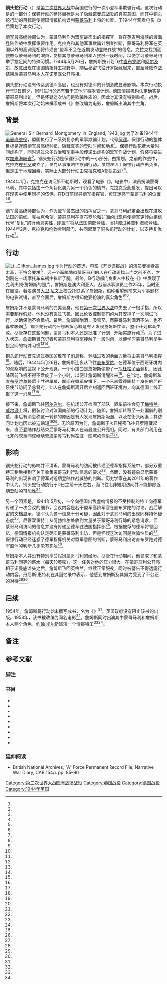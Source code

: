 {{noteTA
|1=zh-cn:英吉利海峡;zh-hk:英倫海峽;zh-tw:英吉利海峽;
}}
{{Infobox Military Conflict
| name        = 铜头蛇
| partof      = {{link-en|保镖行动|Operation Bodyguard}}
| image       = [[File:Map_of_Operation_Bodyguard_subordinate_plans-zh.png|300px]]
| caption     = 保镖行动总图，铜头蛇行动位于图中左下角
| scope       = [[Military_deception|Strategic deception]]
| place       = [[直布罗陀|直布罗陀]]和[[阿尔及尔|阿尔及尔]]
| planned     = 1944
| planned_by  = [[Dudley_Clarke|Dudley Clarke]], [[London_Controlling_Section|London Controlling Section]]
| target      = 
| date        = 1944年5月26日
| executed_by = 
| objective = To confuse German intelligence as to the location of the proposed [[Normandy_landings|D-Day]] landings.
}}
{{Campaignbox Normandy}}
'''铜头蛇行动'''（{{lang-en|Operation Copperhead}}）是[[第二次世界大战|第二次世界大战]]中英国进行的一次小型军事欺骗行动。这次行动是{{link-en|保镖行动|Operation Bodyguard}}的一部分；保镖行动的整体目标是为了隐藏[[诺曼底战役|诺曼底战役]]的真实意图，而其中铜头蛇行动的目标是使德国情报机构误判[[第一代阿拉曼的蒙哥马利子爵伯纳德·蒙哥马利|蒙哥马利]]上将的位置。{{link-en|达德利·克拉克|Dudley Clarke}}于1944年观看电影《{{link-en|开罗谍报战|Five Graves to Cairo}}》后策划了本次行动。

[[国防军最高统帅部_(德国)|德军最高统帅部]]认为，蒙哥马利作为[[盟军|盟军]]最杰出的指挥官，将在[[英吉利海峡|英吉利海峡]]的渡海登陆作战中发挥重要作用。克拉克和其他军事欺骗计划者推断，蒙哥马利将军在英国以外的高调亮相将传递出“盟军不会在近期发动登陆作战”的信息。克拉克找到面貌酷似蒙哥马利的演员{{link-en|克利夫顿·詹姆斯|M. E. Clifton James}}，安排其与蒙哥马利本人接触一段时间，以便学习蒙哥马利举手投足间的特殊习惯。1944年5月26日，詹姆斯按计划飞往[[直布罗陀|直布罗陀]]和[[阿尔及尔|阿尔及尔]]，故意出现在德国情报特工视野中，随后秘密飞往开罗隐藏起来，直至登陆作战结束后蒙哥马利本人在诺曼底公开亮相。

铜头蛇行动没有传达到德军高层，也没有对德军的计划造成显著影响。本次行动执行于[[D日|D日]]前夕，同时进行的还有若干其他军事欺骗计划。德国情报机构认定确实是蒙哥马利出访，但是怀疑这次访问是欺骗性质的，因此对其没有特别重视。战后，詹姆斯将本次行动始末撰写成书《{{link-en|我是蒙蒂的替身|I Was Monty's Double}}》並改编为电影，詹姆斯出演其中主角。

==背景==
[[File:General_Sir_Bernard_Montgomery_in_England,_1943.jpg|thumb]]
为了准备1944年[[诺曼底战役|诺曼底战役]]，盟国执行了一系列复杂的军事欺骗计划，代号[[保镖|保镖]]。保镖行动的整体目标是迷惑德军最高统帅部，隐藏真实的登陆时间和地点<ref name=Holt811/>。保镖行动花费大量时间虚构了{{link-en|美国第一集团军群|First United States Army Group}}，同时通过众多政治和军事手段传递出虚构的盟军作战计划，假装将要进攻[[加来海峡省|加来海峡省]]<ref name=Holt897/>。铜头蛇行动是保镖行动中的一小部分，由{{link-en|达德利·克拉克|Dudley Clarke}}策划。之前的作战中，克拉克在[[开罗|开罗]]成立了{{link-en|A部队|Advanced Headquarters 'A' Force}}，专门从事策略性欺骗行动。虽然理论上保镖行动应由{{link-en|伦敦控制部门|London Controlling Section}}负责，但是由于地理因素，实际上大部分行动由克拉克和A部队策划<ref name=Rankin178/><ref name=Levine262/>。

1944年1月，克拉克在访问那不勒斯时，观看了电影《{{link-en|开罗谍报战|Five Graves to Cairo}}》。电影中，演员{{link-en|迈尔斯·曼德|Miles Mander}}扮演蒙哥马利，其中包括由一个角色化装为另一个角色的情节。克拉克受此启发，提出可以在现实中使用同样的伎俩，在[[D日|D日]]前误导德军指挥官，使其迷惑于蒙哥马利的位置<ref name=Levine262/><ref name=Holt561/>。

德军最高统帅部认为，作为盟军最杰出的指挥官之一，蒙哥马利必定会出现在进攻法国的前线。克拉克希望，蒙哥马利在[[直布罗陀|直布罗陀]]和非洲的出现将使德军更倾向相信代号“复仇”的行动真实性，即盟军将从法国南部登陆，而非渡过英吉利海峡登陆。1944年2月，克拉克和伦敦控制部门、{{link-en|B行动部门|Ops (B)}}共同起草了铜头蛇行动的计划，以支持复仇行动<ref name=Holt561/>。

==行动==
[[File:Lt._Clifton_James.jpg|thumb]]
作为行动的首选，电影《开罗谍报战》的演员曼德身高太高，不符合要求<ref name=Levine262/>。另一个面貌酷似蒙哥马利的人在行动组找上门之前不久，才刚刚在一场摩托车车祸中摔断了腿。最终，B行动部门负责人{{link-en|杰维斯·里德|List of Ops (B) staff#John Jervis-Read}}中校在《{{link-en|编年史新闻|News Chronicle}}》中发现了克利夫顿·詹姆斯的照片。詹姆斯是澳大利亚人，战前从事演员工作25年，当时正在{{link-en|皇家薪水部队|Royal Army Pay Corps}}服役。著名演员[[大卫·尼文|大卫·尼文]]上校受托联系了詹姆斯，假称希望他前来为军事题材的电影试镜，直至会面后，詹姆斯方得知他要扮演的真实角色<ref name=Holt561/><ref name=Casey/>。

詹姆斯并不是蒙哥马利的完美替身。他在[[第一次世界大战|第一次世界大战]]中失去了一根手指，所以需要制作假肢。他也没有乘过飞机，因此伦敦控制部门的{{link-en|丹尼斯·惠特利|Dennis Wheatley}}为其安排了一次测试飞行，以确保他不会晕机。最后，詹姆斯酗酒、吸雪茄，而蒙哥马利滴酒不沾，也不喜欢吸烟<ref name=Rusbridger178/>。铜头蛇行动的计划者担心若是有人发现詹姆斯饮酒，整个计划都会失败。尽管存在这些问题，蒙哥马利本人还是批准了计划，开始实施行动<ref name=Hesketh122/>。为了进入状态，詹姆斯冒充记者和蒙哥马利将军接触了一段时间，以便学习蒙哥马利举手投足间的特殊习惯<ref name=Levine262/><ref name=Holt561/>。

铜头蛇行动首先通过英国的{{link-en|双重间谍系统|Double-Cross System}}散布了消息称，登陆进攻的地面力量将由蒙哥马利指挥<ref name=Casey/>。随后，1944年5月26日，詹姆斯连夜从{{link-en|诺斯霍尔特皇家空军基地|RAF Northolt}}飞往[[直布罗陀|直布罗陀]]，在德军位于西班牙境内的观察哨的监视下公开现身。一个小插曲是詹姆斯偷带了一瓶[[杜松子酒|杜松子酒]]登机，因此降落前飞机不得不盘旋了一个小时，以便让詹姆斯清醒过来<ref name=Rusbridger178/>。在当地，詹姆斯和[[直布罗陀总督|直布罗陀总督]]{{link-en|拉尔夫·伊斯特伍德|Ralph_Eastwood}}爵士共进早餐，期间在盟军安排下，一个已暴露德国特工身份的西班牙使节访问了总督府，此人在詹姆斯离开后立刻返回西班牙境内，向其德国上线汇报了这一消息<ref name=Levine262/><ref name=Holt561/>。

接下来，詹姆斯飞往[[阿尔及尔|阿尔及尔]]，在机场公开检阅了部队，驱车前往会见了[[亨利·梅特兰·威尔逊，第一代威尔逊男爵|梅特兰·威尔逊]]上将，假装讨论对法国南部的行动计划。随即，詹姆斯转移至一处偏僻的别墅，事后有消息称这一转移的原因是有人发现詹姆斯吸烟，以及在街头闲逛；其访问计划也因此被迫缩短<ref name=Rusbridger178/><ref name=Wise36/>。无论原因为何，詹姆斯于次日秘密飞往开罗隐藏起来，直至登陆作战结束后蒙哥马利本人在诺曼底公开亮相。同时，有关部门利用在北非的双重间谍继续营造蒙哥马利尚在这一区域的假象<ref name=Levine262/><ref name=Holt561/>。

==影响==

铜头蛇行动的影响并不清晰。蒙哥马利的访问被传递至德军指挥系统中，部分双重特工稍后接到了关于收集蒙哥马利行动信息的要求<ref name=Holt561/>。然而，没有迹象显示蒙哥马利的出现影响了德军对近期登陆作战威胁的判断。历史学家{{link-en|约书亚·莱文|Joshua Levine}}在其2011年的著作中认为，铜头蛇行动执行于D日之前十天左右，而飞往北非短期访问并不能排除近期登陆的可能性<ref name=Levine264/>。

另一个因素是，1944年5月初，一个向德国出售虚构情报的不受控制的特工向德军传递了一次会议的细节，会议内容是若干盟军高阶军官在直布罗陀的讨论。战后解密的文档显示，德军认为这一信息十分可疑，因此对于蒙哥马利的出现同样持怀疑态度<ref name=Levine264/>。尽管双重特工从[[阿勃维尔|阿勃维尔]]处收到大量关于蒙哥马利行踪的紧急请求，但蒙哥马利访问的信息并没有传递至德军驻法国指挥部<ref name=Holt561/>。根据被俘的德军将领回忆，德国情报机构认定确实是蒙哥马利出访，但是怀疑这次访问是欺骗性质的<ref name=Lord123/>。保镖行动已经迷惑了德军指挥机关对盟军意图的判断，蒙哥马利出访直布罗陀对德军整体的判断几乎没有影响<ref name=Levine264/>。

詹姆斯本人并没有特别享受假扮蒙哥马利的经历。尽管在行动期间，他领取了和蒙哥马利同等的薪水（每天10英镑），这一任务对他的压力很大。在蒙哥马利公开亮相于诺曼底滩头之后，詹姆斯飞回英格兰，继续正常服役，同时被警告不得透露行动内容。丹尼斯·惠特利在其回忆录中表示，他感到詹姆斯及其努力受到了不公正的对待<ref name=Levine262/><ref name=Holt561/>。

==后续==

1954年，詹姆斯将行动始末撰写成书，名为《{{link-en|我是蒙蒂的替身|I Was Monty's Double}}》<ref name=Wise36/>{{NoteTag|蒙蒂（{{lang-en|Monty}}）是蒙哥马利的昵称<ref name=Reader284/>。}}。英国政府没有阻止该书的出版。1958年，该书被改编为同名电影<ref name=Rusbridger178/>。詹姆斯同时出演其中蒙哥马利和詹姆斯本人两个角色，[[约翰·米尔斯_(演员)|约翰·米尔斯]]饰演一个情报特工<ref name=Levine264/><ref name=Holt786/>。

==备注==
{{NoteFoot}}

==参考文献==

===脚注===
{{Reflist|30em|refs=
<ref name=Casey>Casey (2005)</ref>
<ref name=Holt561>Holt (2005), pp. 560–561</ref>
<ref name=Holt786>Holt (2005), p. 786</ref>
<ref name=Holt811>Holt (2005), p. 811</ref>
<ref name=Holt897>Holt (2005), p. 897</ref>
<ref name=Hesketh122>Hesketh (1999), pp. 122–124</ref>
<ref name=Levine262>Levine (2011), pp. 262–263</ref>
<ref name=Levine264>Levine (2011), pp. 264–266</ref>
<ref name=Rankin178>Rankin (2008), p. 178</ref>
<ref name=Rusbridger178>Rusbridger (1991), p. 178</ref>
<ref name=Wise36>Wise (2002), p. 36</ref>
<ref name=Reader284>Reader's Digest (1969), p. 284</ref>
<ref name=Lord123>Lord (2003), p. 123</ref>
}}

===书目===
{{refbegin}}
* {{cite news|last=Casey|first=Dennis|title=The Impersonation of General Montgomery|newspaper=Spokesman Magazine|date=2005|url=http://www.highbeam.com/doc/1G1-135759761.html|oclc=836829486|access-date=2016-05-04|archive-url=https://web.archive.org/web/20160222063830/https://www.highbeam.com/doc/1G1-135759761.html|archive-date=2016-02-22|dead-url=yes}}
* {{cite book|last=Holt|first=Thaddeus|title=The Deceivers: Allied Military Deception in the Second World War|year=2005|publisher=Phoenix|isbn=0-7538-1917-1}}
* {{cite book|last=Hesketh|first=Roger|title=Fortitude: The D-Day Deception Campaign|url=https://archive.org/details/fortitudeddaydec0000hesk|year=1999|publisher=St. Ermin's|isbn=0-316-85172-8|edition=Repr. (twice)}}
* {{cite book|author=Levine, Joshua|title=Operation Fortitude: The True Story of the Key Spy Operation of WWII That Saved D-Day|url=https://archive.org/details/operationfortitu0000levi_u4p2|publisher=Collins |date=2011|isbn=0-00-741324-6}}
* {{cite book|last=Lord|first=Graham|title=NIV: The Authorized Biography of David Niven|year=2003|publisher=St. Martin's Press|isbn=0312328648}}
* {{cite book|author=Rankin, Nicholas|title=Churchill's Wizards: The British Genius for Deception, 1914–1945|url=https://archive.org/details/churchillswizard0000rank_b8j9|year=2008|publisher=Faber and Faber|isbn=0-571-22195-5}}
* {{cite book|author=Reader's Digest|title=Illustrated Story of World War II|year=1969|publisher=The Reader's Digest Association|isbn=0-89577-029-6}}
* {{cite book|last=Rusbridger|first=James|title=The Intelligence Game: The Illusions and Delusions of International Espionage|year=1991|publisher=Tauris|location=London|isbn=1-85043-338-0}}
* {{cite book|last=Wise|first=James E.|title=International Stars at War|url=https://archive.org/details/internationalsta0000wise|year=2002|publisher=Naval Institute Press|location=Annapolis|isbn=1-55750-965-4|edition=1. print.|author2=Baron, Scott}}
{{refend}}

===延伸阅读===

* British National Archives, "A" Force Permanent Record File, Narrative War Diary, CAB 154/4 pp. 85–90

{{DEFAULTSORT:Copperhead, Operation}}
[[Category:第二次世界大战欧洲战场战役|Category:第二次世界大战欧洲战场战役]]
[[Category:英国战役|Category:英国战役]]
[[Category:德国战役|Category:德国战役]]
[[Category:1944年英国|Category:1944年英国]]
{{Good article}}